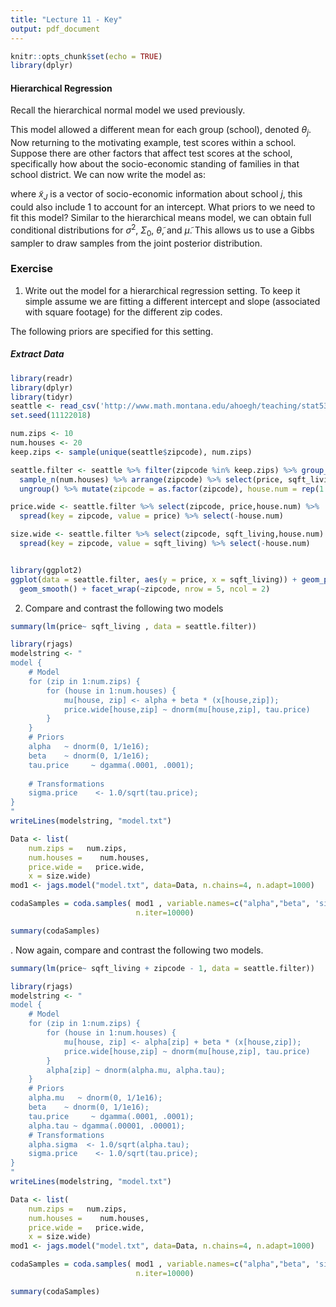 ```yaml
---
title: "Lecture 11 - Key"
output: pdf_document
---
```


```r
knitr::opts_chunk$set(echo = TRUE)
library(dplyr)
```

#### Hierarchical Regression
Recall the hierarchical normal model we used previously.

\vfill
\vfill

This model allowed a different mean for each group (school), denoted $\theta_j$.
\vfill
\vfill
Now returning to the motivating example, test scores within a school. Suppose there are other factors that affect test scores at the school, specifically how about the socio-economic standing of families in that school district.
\vfill
We can now write the model as:

\vfill
\vfill
where $\tilde{x}_J$ is a vector of socio-economic information about school $j$, this could also include $1$ to account for an intercept.
\vfill
What priors to we need to fit this model?
\vfill
\vfill
\vfill
Similar to the hierarchical means model, we can obtain full conditional distributions for $\sigma^2$, $\Sigma_0$, $\tilde{\theta}$, and $\tilde{\mu}$. This allows us to use a Gibbs sampler to draw samples from the joint posterior distribution.
\newpage

### Exercise

1. Write out the model for a hierarchical regression setting. To keep it simple assume we are fitting a different intercept and slope (associated with square footage) for the different zip codes.
\vfill

\vfill
\vfill
The following priors are specified for this setting.
\vfill
\vfill

##### Extract Data

```r
library(readr)
library(dplyr)
library(tidyr)
seattle <- read_csv('http://www.math.montana.edu/ahoegh/teaching/stat532/data/SeattleHousing.csv')
set.seed(11122018)

num.zips <- 10
num.houses <- 20
keep.zips <- sample(unique(seattle$zipcode), num.zips)

seattle.filter <- seattle %>% filter(zipcode %in% keep.zips) %>% group_by(zipcode) %>% 
  sample_n(num.houses) %>% arrange(zipcode) %>% select(price, sqft_living, zipcode, id) %>% 
  ungroup() %>% mutate(zipcode = as.factor(zipcode), house.num = rep(1:num.houses, num.zips))

price.wide <- seattle.filter %>% select(zipcode, price,house.num) %>% 
  spread(key = zipcode, value = price) %>% select(-house.num)

size.wide <- seattle.filter %>% select(zipcode, sqft_living,house.num) %>% 
  spread(key = zipcode, value = sqft_living) %>% select(-house.num)


library(ggplot2)
ggplot(data = seattle.filter, aes(y = price, x = sqft_living)) + geom_point() + 
  geom_smooth() + facet_wrap(~zipcode, nrow = 5, ncol = 2)
```
\vfill

\newpage

2. Compare and contrast the following two models

\vfill
```r
summary(lm(price~ sqft_living , data = seattle.filter))
```
\vfill
```r
library(rjags)
modelstring <- "
model {
    # Model
    for (zip in 1:num.zips) {
        for (house in 1:num.houses) {
            mu[house, zip] <- alpha + beta * (x[house,zip]);
            price.wide[house,zip] ~ dnorm(mu[house,zip], tau.price)
        }
    }
    # Priors
    alpha   ~ dnorm(0, 1/1e16);
    beta    ~ dnorm(0, 1/1e16);
    tau.price     ~ dgamma(.0001, .0001);
    
    # Transformations
    sigma.price    <- 1.0/sqrt(tau.price);
}
"
writeLines(modelstring, "model.txt")

Data <- list(
    num.zips =   num.zips,
    num.houses =    num.houses,
    price.wide =   price.wide,
    x = size.wide)
mod1 <- jags.model("model.txt", data=Data, n.chains=4, n.adapt=1000)

codaSamples = coda.samples( mod1 , variable.names=c("alpha","beta", 'sigma.price') ,
                            n.iter=10000)

summary(codaSamples)
```
\vfill
\newpage
3. Now again, compare and contrast the following two models.
\vfill
```r
summary(lm(price~ sqft_living + zipcode - 1, data = seattle.filter))
```

\vfill
```r
library(rjags)
modelstring <- "
model {
    # Model
    for (zip in 1:num.zips) {
        for (house in 1:num.houses) {
            mu[house, zip] <- alpha[zip] + beta * (x[house,zip]);
            price.wide[house,zip] ~ dnorm(mu[house,zip], tau.price)
        }
        alpha[zip] ~ dnorm(alpha.mu, alpha.tau);
    }
    # Priors
    alpha.mu   ~ dnorm(0, 1/1e16);
    beta    ~ dnorm(0, 1/1e16);
    tau.price     ~ dgamma(.0001, .0001);
    alpha.tau ~ dgamma(.00001, .00001);
    # Transformations
    alpha.sigma  <- 1.0/sqrt(alpha.tau);
    sigma.price    <- 1.0/sqrt(tau.price);
}
"
writeLines(modelstring, "model.txt")

Data <- list(
    num.zips =   num.zips,
    num.houses =    num.houses,
    price.wide =   price.wide,
    x = size.wide)
mod1 <- jags.model("model.txt", data=Data, n.chains=4, n.adapt=1000)

codaSamples = coda.samples( mod1 , variable.names=c("alpha","beta", 'sigma.price', 'alpha.mu') ,
                            n.iter=10000)

summary(codaSamples)
```

\vfill
